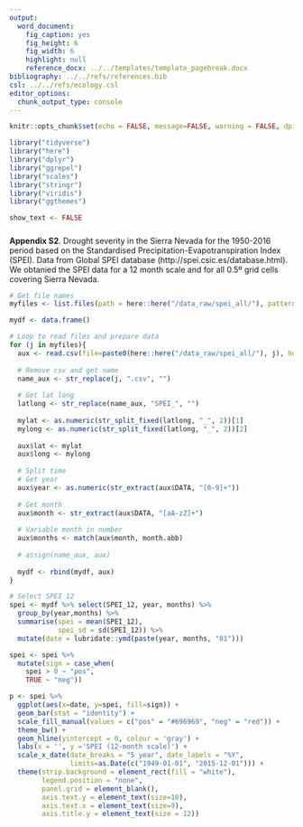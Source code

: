 ```yaml
---
output: 
  word_document:
    fig_caption: yes
    fig_height: 6
    fig_width: 6
    highlight: null
    reference_docx: ../../templates/template_pagebreak.docx
bibliography: ../../refs/references.bib
csl: ../../refs/ecology.csl
editor_options: 
  chunk_output_type: console
---
```


```r
knitr::opts_chunk$set(echo = FALSE, message=FALSE, warning = FALSE, dpi = 200)
```

```r
library("tidyverse")
library("here")
library("dplyr")
library("ggrepel")
library("scales")
library("stringr")
library("viridis")
library("ggthemes")
```

```r
show_text <- FALSE
```

##### 
**Appendix S2**. Drought severity in the Sierra Nevada for the 1950-2016 period based on the Standardised Precipitation-Evapotranspiration Index (SPEI). Data from Global SPEI database (http://spei.csic.es/database.html). We obtanied the SPEI data for a 12 month scale and for all 0.5º grid cells covering Sierra Nevada.  

```r
# Get file names
myfiles <- list.files(path = here::here("/data_raw/spei_all/"), pattern = "\\.csv$")

mydf <- data.frame() 

# Loop to read files and prepare data
for (j in myfiles){ 
  aux <- read.csv(file=paste0(here::here("/data_raw/spei_all/"), j), header = TRUE, sep = ',')
  
  # Remove csv and get name 
  name_aux <- str_replace(j, ".csv", "") 
  
  # Get lat long
  latlong <- str_replace(name_aux, "SPEI_", "")
  
  mylat <- as.numeric(str_split_fixed(latlong, "_", 2))[1]
  mylong <- as.numeric(str_split_fixed(latlong, "_", 2))[2]
  
  aux$lat <- mylat
  aux$long <- mylong 
  
  # Split time 
  # Get year 
  aux$year <- as.numeric(str_extract(aux$DATA, "[0-9]+"))
  
  # Get month 
  aux$month <- str_extract(aux$DATA, "[aA-zZ]+")
  
  # Variable month in number 
  aux$months <- match(aux$month, month.abb)
  
  # assign(name_aux, aux)
  
  mydf <- rbind(mydf, aux)
}

# Select SPEI 12
spei <- mydf %>% select(SPEI_12, year, months) %>% 
  group_by(year,months) %>% 
  summarise(spei = mean(SPEI_12),
            spei_sd = sd(SPEI_12)) %>% 
  mutate(date = lubridate::ymd(paste(year, months, "01")))

spei <- spei %>% 
  mutate(sign = case_when(
    spei > 0 ~ "pos",
    TRUE ~ "neg"))
```

```r
p <- spei %>% 
  ggplot(aes(x=date, y=spei, fill=sign)) +  
  geom_bar(stat = "identity") + 
  scale_fill_manual(values = c("pos" = "#696969", "neg" = "red")) +
  theme_bw() + 
  geom_hline(yintercept = 0, colour = 'gray') +
  labs(x = '', y ='SPEI (12-month scale)') +
  scale_x_date(date_breaks = "5 year", date_labels = "%Y", 
               limits=as.Date(c("1949-01-01", "2015-12-01"))) +
  theme(strip.background = element_rect(fill = "white"),
        legend.position = "none", 
        panel.grid = element_blank(), 
        axis.text.y = element_text(size=10),
        axis.text.x = element_text(size=9),
        axis.title.y = element_text(size = 12)) 
```

